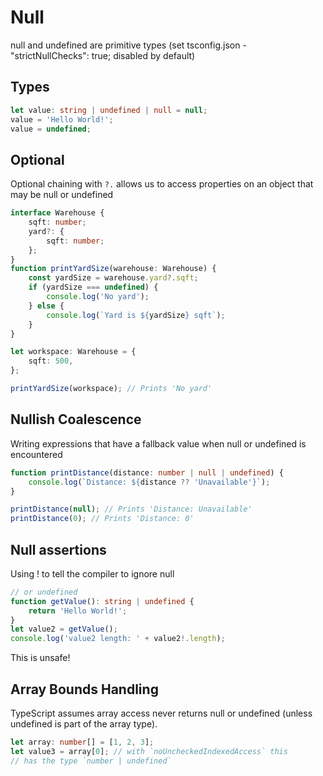 # Null

null and undefined are primitive types (set tsconfig.json - "strictNullChecks": true; disabled by default)

## Types

```ts copy
let value: string | undefined | null = null;
value = 'Hello World!';
value = undefined;
```

## Optional

Optional chaining with `?.` allows us to access properties on an object that may be null or undefined

```ts copy
interface Warehouse {
	sqft: number;
	yard?: {
		sqft: number;
	};
}
function printYardSize(warehouse: Warehouse) {
	const yardSize = warehouse.yard?.sqft;
	if (yardSize === undefined) {
		console.log('No yard');
	} else {
		console.log(`Yard is ${yardSize} sqft`);
	}
}

let workspace: Warehouse = {
	sqft: 500,
};

printYardSize(workspace); // Prints 'No yard'
```

## Nullish Coalescence

Writing expressions that have a fallback value when null or undefined is encountered

```ts copy
function printDistance(distance: number | null | undefined) {
	console.log(`Distance: ${distance ?? 'Unavailable'}`);
}

printDistance(null); // Prints 'Distance: Unavailable'
printDistance(0); // Prints 'Distance: 0'
```

## Null assertions

Using ! to tell the compiler to ignore null

```ts copy
// or undefined
function getValue(): string | undefined {
	return 'Hello World!';
}
let value2 = getValue();
console.log('value2 length: ' + value2!.length);
```

This is unsafe!

## Array Bounds Handling

TypeScript assumes array access never returns null or undefined (unless undefined is part of the array type).

```ts copy
let array: number[] = [1, 2, 3];
let value3 = array[0]; // with `noUncheckedIndexedAccess` this
// has the type `number | undefined`
```
